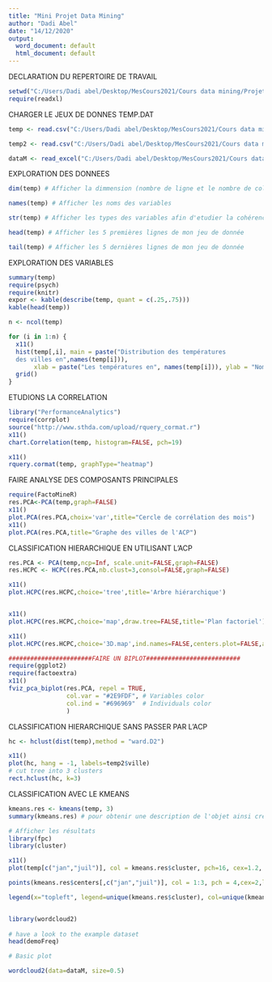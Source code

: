 ---
title: "Mini Projet Data Mining"
author: "Dadi Abel"
date: "14/12/2020"
output:
  word_document: default
  html_document: default
---
DECLARATION DU REPERTOIRE DE TRAVAIL
```{r results='hide'}
setwd("C:/Users/Dadi abel/Desktop/MesCours2021/Cours data mining/ProjetDataMining")
require(readxl)
```


CHARGER LE JEUX DE DONNES TEMP.DAT
```{r results='hide'}
temp <- read.csv("C:/Users/Dadi abel/Desktop/MesCours2021/Cours data mining/ProjetDataMining/temp.csv", sep = ";", header = TRUE, row.names = 1)

temp2 <- read.csv("C:/Users/Dadi abel/Desktop/MesCours2021/Cours data mining/ProjetDataMining/temp.csv", sep = ";", header = TRUE)

dataM <- read_excel("C:/Users/Dadi abel/Desktop/MesCours2021/Cours data mining/ProjetDataMining/dataMining.xlsx", sheet = "Feuil1")

```

EXPLORATION DES DONNEES
```{r results='hide'}
dim(temp) # Afficher la dimmension (nombre de ligne et le nombre de colonne) de la table du jeu de données

names(temp) # Afficher les noms des variables 

str(temp) # Afficher les types des variables afin d'etudier la cohérence des données

head(temp) # Afficher les 5 premières lignes de mon jeu de donnée

tail(temp) # Afficher les 5 dernières lignes de mon jeu de donnée
```


EXPLORATION DES VARIABLES
```{r results='hide'}
summary(temp)
require(psych)
require(knitr)
expor <- kable(describe(temp, quant = c(.25,.75)))
kable(head(temp))

```


```{r results='hide'}
n <- ncol(temp)

for (i in 1:n) {
  x11()
  hist(temp[,i], main = paste("Distribution des températures
  des villes en",names(temp[i])),
       xlab = paste("Les températures en", names(temp[i])), ylab = "Nombre de villes", col = "#CCCCFF", cex.axis=1.5,cex.main=2, cex.lab=1.7, font.lab=2,font.axis=2)
  grid()
}

```

ETUDIONS LA CORRELATION
```{r results='hide'}
library("PerformanceAnalytics")
require(corrplot)
source("http://www.sthda.com/upload/rquery_cormat.r")
x11()
chart.Correlation(temp, histogram=FALSE, pch=19)

x11()
rquery.cormat(temp, graphType="heatmap")
```

FAIRE ANALYSE DES COMPOSANTS PRINCIPALES
```{r results='hide'}
require(FactoMineR)
res.PCA<-PCA(temp,graph=FALSE)
x11()
plot.PCA(res.PCA,choix='var',title="Cercle de corrélation des mois")
x11()
plot.PCA(res.PCA,title="Graphe des villes de l'ACP")

```

CLASSIFICATION HIERARCHIQUE EN UTILISANT L'ACP
```{r results='hide'}
res.PCA <- PCA(temp,ncp=Inf, scale.unit=FALSE,graph=FALSE)
res.HCPC <- HCPC(res.PCA,nb.clust=3,consol=FALSE,graph=FALSE)

x11()
plot.HCPC(res.HCPC,choice='tree',title='Arbre hiérarchique')


x11()
plot.HCPC(res.HCPC,choice='map',draw.tree=FALSE,title='Plan factoriel')

x11()
plot.HCPC(res.HCPC,choice='3D.map',ind.names=FALSE,centers.plot=FALSE,angle=60,title='Arbre hiérarchique sur le plan factoriel')

#######################FAIRE UN BIPLOT##########################
require(ggplot2)
require(factoextra)
x11()
fviz_pca_biplot(res.PCA, repel = TRUE,
                col.var = "#2E9FDF", # Variables color
                col.ind = "#696969"  # Individuals color
                )
```

CLASSIFICATION HIERARCHIQUE SANS PASSER PAR L'ACP
```{r}
hc <- hclust(dist(temp),method = "ward.D2")

x11()
plot(hc, hang = -1, labels=temp2$ville)
# cut tree into 3 clusters
rect.hclust(hc, k=3)
```


CLASSIFICATION AVEC LE KMEANS
```{r results='hide'}
kmeans.res <- kmeans(temp, 3)
summary(kmeans.res) # pour obtenir une description de l'objet ainsi créé

# Afficher les résultats
library(fpc)
library(cluster)

x11()
plot(temp[c("jan","juil")], col = kmeans.res$cluster, pch=16, cex=1.2, main="Regroupement par les k-means")

points(kmeans.res$centers[,c("jan","juil")], col = 1:3, pch = 4,cex=2,lwd=3)

legend(x="topleft", legend=unique(kmeans.res$cluster), col=unique(kmeans.res$cluster), pch=16)


library(wordcloud2) 
 
# have a look to the example dataset
head(demoFreq)

# Basic plot

wordcloud2(data=dataM, size=0.5)

```










